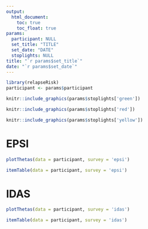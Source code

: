 ```yaml
---
output:
  html_document:
    toc: true
    toc_float: true
params: 
  participant: NULL
  set_title: "TITLE"
  set_date: "DATE"
  stoplights: NULL
title: "`r params$set_title`"
date: "`r params$set_date`"
---
```


```r
library(relapseRisk)
participant <- params$participant
```

```r
knitr::include_graphics(params$stoplights['green'])
```

```r
knitr::include_graphics(params$stoplights['red'])
```

```r
knitr::include_graphics(params$stoplights['yellow'])
```

# EPSI

```r
plotThetas(data = participant, survey = 'epsi')
```

```r
itemTable(data = participant, survey = 'epsi')
```

# IDAS

```r
plotThetas(data = participant, survey = 'idas')
```

```r
itemTable(data = participant, survey = 'idas')
```
